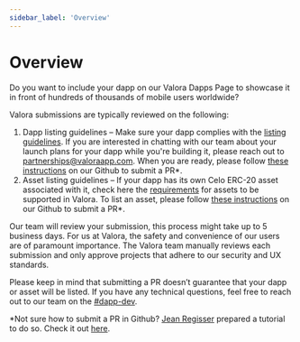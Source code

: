 ```yaml
---
sidebar_label: 'Overview'
---
```


# Overview

Do you want to include your dapp on our Valora Dapps Page to showcase it in front of hundreds of thousands of mobile users worldwide? 

Valora submissions are typically reviewed on the following: 

1. Dapp listing guidelines – Make sure your dapp complies with the
   [listing guidelines](dapp-guidelines). If you are interested in
   chatting with our team about your launch plans for your dapp while
   you're building it, please reach out to
   [partnerships@valoraapp.com](mailto:partnerships@valoraapp.com). When
   you are ready, please follow [these instructions](adding-new-dapps) on our Github to
   submit a PR\*.
2. Asset listing guidelines – If your dapp has its own Celo ERC-20
   asset associated with it, check here the [requirements](asset-guidelines) for assets to be
   supported in Valora. To list an asset, please follow [these
   instructions](adding-new-assets) on our Github to submit a PR\*.

Our team will review your submission, this process might take up to 5
business days. For us at Valora, the safety and convenience of our
users are of paramount importance. The Valora team manually reviews
each submission and only approve projects that adhere to our security
and UX standards.

Please keep in mind that submitting a PR doesn’t guarantee that your
dapp or asset will be listed. If you have any technical questions,
feel free to reach out to our team on the [#dapp-dev](https://discord.com/channels/886972503560433675/887422238071087154).

\*Not sure how to submit a PR in Github? [Jean
Regisser](https://twitter.com/jeanregisser) prepared a tutorial to do
so. Check it out [here](https://youtu.be/t6qX85P02IQ?t=221).
